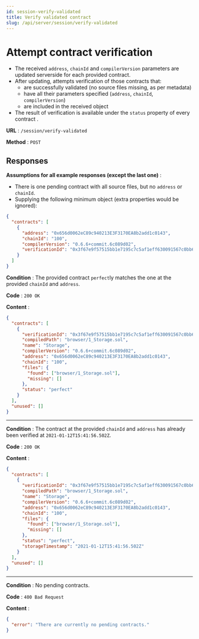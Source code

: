 ```yaml
---
id: session-verify-validated
title: Verify validated contract
slug: /api/server/session/verify-validated
---
```



# Attempt contract verification

- The received `address`, `chainId` and `compilerVersion` parameters are updated serverside for each provided contract.
- After updating, attempts verification of those contracts that:
  - are successfully validated (no source files missing, as per metadata)
  - have all their parameters specified (`address`, `chainId`, `compilerVersion`)
  - are included in the received object
- The result of verification is available under the `status` property of every contract .

<V2Note/>

**URL** : `/session/verify-validated`

**Method** : `POST`

## Responses

**Assumptions for all example responses (except the last one)** :

- There is one pending contract with all source files, but no `address` or `chainId`.
- Supplying the following minimum object (extra properties would be ignored):

```json
{
  "contracts": [
    {
      "address": "0x656d0062eC89c940213E3F3170EA8b2add1c0143",
      "chainId": "100",
      "compilerVersion": "0.6.6+commit.6c089d02",
      "verificationId": "0x3f67e9f57515bb1e7195c7c5af1eff630091567c0bb65ba3dece57a56da766fe"
    }
  ]
}
```

**Condition** : The provided contract `perfect`ly matches the one at the provided `chainId` and `address`.

**Code** : `200 OK`

**Content** :

```json
{
  "contracts": [
    {
      "verificationId": "0x3f67e9f57515bb1e7195c7c5af1eff630091567c0bb65ba3dece57a56da766fe",
      "compiledPath": "browser/1_Storage.sol",
      "name": "Storage",
      "compilerVersion": "0.6.6+commit.6c089d02",
      "address": "0x656d0062eC89c940213E3F3170EA8b2add1c0143",
      "chainId": "100",
      "files": {
        "found": ["browser/1_Storage.sol"],
        "missing": []
      },
      "status": "perfect"
    }
  ],
  "unused": []
}
```

---
**Condition** : The contract at the provided `chainId` and `address` has already been verified at `2021-01-12T15:41:56.502Z`.

**Code** : `200 OK`

**Content** :

```json
{
  "contracts": [
    {
      "verificationId": "0x3f67e9f57515bb1e7195c7c5af1eff630091567c0bb65ba3dece57a56da766fe",
      "compiledPath": "browser/1_Storage.sol",
      "name": "Storage",
      "compilerVersion": "0.6.6+commit.6c089d02",
      "address": "0x656d0062eC89c940213E3F3170EA8b2add1c0143",
      "chainId": "100",
      "files": {
        "found": ["browser/1_Storage.sol"],
        "missing": []
      },
      "status": "perfect",
      "storageTimestamp": "2021-01-12T15:41:56.502Z"
    }
  ],
  "unused": []
}
```

---
**Condition** : No pending contracts.

**Code** : `400 Bad Request`

**Content** :

```json
{
  "error": "There are currently no pending contracts."
}
```
